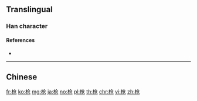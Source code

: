 {{also|槍}}
==Translingual==

===Han character===
{{Han char|rn=75|rad=木|as=04|sn=8|four=|canj=DOSU|ids=⿱木仓}}

====References====
* {{Han ref|kx=0517.011|hdz=21173.080|uh=67AA|ud=26538}}

----

==Chinese==
{{zh-see|槍}}

[[fr:枪]]
[[ko:枪]]
[[mg:枪]]
[[ja:枪]]
[[no:枪]]
[[pl:枪]]
[[th:枪]]
[[chr:枪]]
[[vi:枪]]
[[zh:枪]]